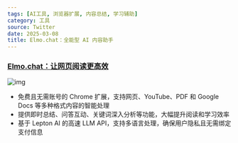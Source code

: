 ```yaml
---
tags: [AI工具, 浏览器扩展, 内容总结, 学习辅助]
category: 工具
source: Twitter
date: 2025-03-08
title: Elmo.chat：全能型 AI 内容助手
---
```


### [Elmo.chat：让网页阅读更高效](https://www.elmo.chat/)

![img](https://img.mengpeng.tech/i/2025/03/08/67cc4c28a4621.webp)


- 免费且无需账号的 Chrome 扩展，支持网页、YouTube、PDF 和 Google Docs 等多种格式内容的智能处理
- 提供即时总结、问答互动、关键词深入分析等功能，大幅提升阅读和学习效率
- 基于 Lepton AI 的高速 LLM API，支持多语言处理，确保用户隐私且无需绑定支付信息 